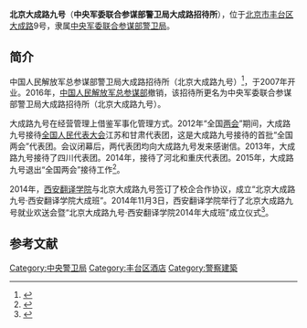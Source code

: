 '''北京大成路九号'''（'''中央军委联合参谋部警卫局大成路招待所'''），位于[[北京市|北京市]][[丰台区|丰台区]][[大成路|大成路]]9号，隶属[[中央警卫局|中央军委联合参谋部警卫局]]。

==简介==
中国人民解放军总参谋部警卫局大成路招待所（北京大成路九号）<ref name=diyi>{{Cite web |url = http://www.ccgp.gov.cn/cggg/dfgg/zbgg/201701/t20170117_7867097.htm |title = 北京地区（城六区）2016-2018年度会议定点单位协议采购项目中标公告：006中标公告附件1：第一包中标供应商名单 |author =  |date = 2017-01-17 |publisher = 中国政府采购网 |language =  |accessdate =  |quote =  |archive-date = 2017-03-29 |archive-url = https://web.archive.org/web/20170329050101/http://www.ccgp.gov.cn/cggg/dfgg/zbgg/201701/t20170117_7867097.htm |dead-url = no }}</ref>，于2007年开业。2016年，[[中国人民解放军总参谋部|中国人民解放军总参谋部]]撤销，该招待所更名为中央军委联合参谋部警卫局大成路招待所（北京大成路九号）。

大成路九号在经营管理上借鉴军事化管理方式。2012年“全国[[两会|两会]]”期间，大成路九号接待[[全国人民代表大会|全国人民代表大会]]江苏和甘肃代表团，这是大成路九号接待的首批“全国两会”代表团。会议闭幕后，两代表团均向大成路九号发来感谢信。2013年，大成路九号接待了四川代表团。2014年，接待了河北和重庆代表团。2015年，大成路九号退出“全国两会”接待工作<ref>{{Cite web |url = http://news.163.com/15/0228/20/AJIODKH000014SEH.html |title = 今年全国人大代表政协委员开会时住哪儿 |author =  |date = 2015-02-28 |publisher = 网易 |language =  |accessdate =  |quote =  |archive-url = https://web.archive.org/web/20170329050126/http://news.163.com/15/0228/20/AJIODKH000014SEH.html |archive-date = 2017-03-29 |dead-url = yes }}</ref>。

2014年，[[西安翻译学院|西安翻译学院]]与北京大成路九号签订了校企合作协议，成立“北京大成路九号·西安翻译学院大成班”。2014年11月3日，西安翻译学院举行了北京大成路九号就业欢送会暨“北京大成路九号·西安翻译学院2014年大成班”成立仪式<ref>{{Cite web  |url =http://www.huaue.com/mxdt2014/2014115170042.htm  |title =西安翻译学院举行北京大成路九号就业欢送会暨大成班成立仪式  |author =  |date =2014-11-05  |publisher =华禹教育网  |language =  |accessdate =  |quote =  |archive-date =2017-03-29  |archive-url =https://web.archive.org/web/20170329050740/http://www.huaue.com/mxdt2014/2014115170042.htm  |dead-url =no  }}</ref>。

== 参考文献 ==
{{Reflist}}

[[Category:中央警卫局|Category:中央警卫局]]
[[Category:丰台区酒店|Category:丰台区酒店]]
[[Category:警察建築|Category:警察建築]]
